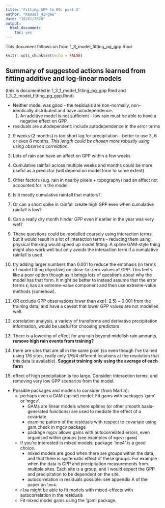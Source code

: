 ```yaml
---
title: 'Fitting GPP to PG: part 2'
author: "Kassel Hingee"
date: "10/01/2020"
output: 
  html_document: 
    toc: yes
---
```


This document follows on from 1_3_model_fitting_pg_gpp.Rmd

```r
knitr::opts_chunk$set(echo = FALSE)
```

## Summary of suggested actions learned from fitting additive and log-linear models
(this is documented in 1_3_1_model_fitting_pg_gpp.Rmd and 1_3_2_model_fitting_pg_gpp.Rmd)

+ Neither model was good - the residuals are non-normally, non-identically distributed and have autodependence.
  1. An additive model is not sufficient - low rain must be able to have a negative effect on GPP.

+ residuals are autodependent: include autodependence in the error terms
2. 9 weeks (2 months) is too short lag for precipitation - better to use 3, 6 or even 8 months. *This length could be chosen more robustly using using observed correlation*.
3. Lots of rain can have an affect on GPP within a few weeks
4. Cumulative rainfall across multiple weeks and months could be more useful as a predictor (will depend on model form to some extent)
5. Other factors (e.g. rain in nearby pixels + topography) had an affect not accounted for in the model


1. Is it mostly cumulative rainfall that matters?
2. Or can a short spike in rainfall create high GPP even when cumulative rainfall is low?
3. Can a really dry month hinder GPP even if earlier in the year was very wet? 
4. These questions could be modelled coarsely using interaction terms, but it would result in a lot of interaction terms - reducing them using physical thinking would speed up model fitting. A spline GAM-style thing might also work well but only avoids the interaction term if a cumulative rainfall is used.

1. try adding larger numbers than 0.001 to reduce the emphasis (in terms of model fitting objective) on close-to-zero values of GPP. This feel's like a poor option though as it brings lots of questions about why the model has that form. It might be better to instead assume that the error terms $\epsilon_i$ has an extreme-value component and then use extreme-value methods (somehow).
2. OR exclude GPP observations lower than $exp(-2.5) - 0.001$ from the training data, and have a caveat that lower GPP values are not modelled well.

1. correlation analysis, a variety of transforms and derivative precipitation information, would be useful for choosing predictors

1. There is a lowering of effect for any rain beyond middlish rain amounts. __remove high rain events from training?__

2. there are sites that are all in the same pixel (so even though I've trained using 176 sites, really only 176/4 different locations at the resolution that this data is available).  __Suggest training only using the average of each farm__

1. effect of high precipitation is too large. Consider: interaction terms, and removing very low GPP scenarios from the model.

+ Possible packages and models to consider (from Martin): 
  + perhaps even a GAM (spline) model. Fit gams with packages ‘gam’ or ‘mgcv’,
    + GAMs are linear models where splines (or other smooth basis-generated functions) are used to mediate the effect of a covariate.
    + examine pattern of the residuals with respect to covariate using gam.check in mgcv package
    + package mgcv allows gams with autocorrelated errors, even organised within groups (see examples of `mgcv::gamm`)
  + If you’re interested in mixed models, package ‘lme4’ is a good choice. 
    + mixed models are good when there are groups within the data, and that there is systematic effect of these groups. For example when the data is GPP and precipitation measurements from multiple sites. Each site is a group, and I would expect the GPP and precipitation to be dependent on the site.
    + autocorrelation in residuals possible: see appendix A of the paper on `lme4`.
  + `nlme` might be able to fit models with mixed-effects with autocorrelation in the residuals
  + Fit mixed model gams using the 'gam' package.